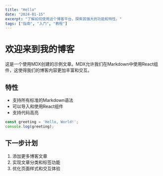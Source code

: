```yaml
---
title: "Hello"
date: "2024-01-15"
excerpt: "了解如何使用这个博客平台，探索其强大的功能和特性。"
tags: ["指南", "入门", "教程"]
---
```


# 欢迎来到我的博客

这是一个使用MDX创建的示例文章。MDX允许我们在Markdown中使用React组件，这使得我们的博客内容更加丰富和交互。

## 特性

- 支持所有标准的Markdown语法
- 可以导入和使用React组件
- 支持代码高亮

```javascript
const greeting = 'Hello, World!';
console.log(greeting);
```

## 下一步计划

1. 添加更多博客文章
2. 实现文章分类和标签功能
3. 优化页面样式和交互体验